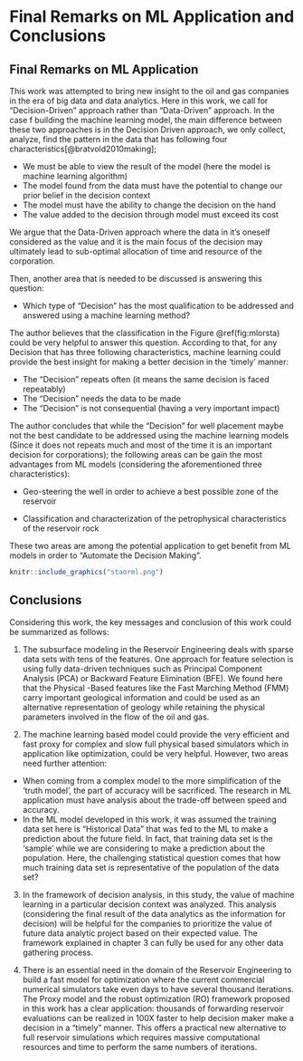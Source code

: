 # Final Remarks on ML Application and Conclusions

## Final Remarks on ML Application

This work was attempted to bring new insight to the oil and gas companies in the era of big data and data analytics. Here in this work, we call for "Decision-Driven" approach rather than "Data-Driven" approach. In the case f building the machine learning model, the main difference between these two approaches is in the Decision Driven approach, we only collect, analyze, find the pattern in the data that has following four characteristics[@bratvold2010making];

* We must be able to view the result of the model (here the model is machine learning algorithm)
* The model found from the data must have the potential to change our prior belief in the decision context 
* The model must have the ability to change  the decision on the hand
* The value added to the decision through model must exceed its cost 

We argue that the Data-Driven approach where the data in it’s oneself considered as the value and it is the main focus of the decision may ultimately lead to sub-optimal allocation of time and resource of the corporation.

Then, another area that is needed to be discussed is answering this question:

* Which type of "Decision" has the most qualification to be addressed and answered using a machine learning method?

The author believes that the classification in the Figure \@ref(fig:mlorsta) could be very helpful to answer this question. According to that, for any Decision that has three following characteristics, machine learning could provide the best insight for making a better decision in the 'timely' manner:

* The "Decision" repeats often (it means the same decision is faced repeatably) 
* The "Decision" needs the data to be made
* The "Decision" is not consequential (having a very important impact) 

The author concludes that while the "Decision" for well placement maybe not the best candidate to be addressed using the machine learning models (Since it does not repeats much and most of the time it is an important decision for corporations); the following areas can be gain the most advantages from ML models (considering the aforementioned three characteristics):

* Geo-steering the well in order to achieve a best possible zone of the reservoir

* Classification and characterization of the petrophysical characteristics of the reservoir rock

These two areas are among the potential application to get benefit from ML models in order to "Automate the Decision Making".

```{r mlorsta, echo=FALSE, fig.align='center', fig.asp=1, fig.cap="From Cassie Kozyrkov (Chief Decision Scientist at Google), Keynote speaker in DAAG 2019 conference",fig.height=20, out.width='100%'}
knitr::include_graphics("staorml.png")
```

## Conclusions

Considering this work, the key messages and conclusion of this work could be summarized as follows:

1. The subsurface modeling in the Reservoir Engineering deals with sparse data sets with tens of the features. One approach for feature selection is using fully data-driven techniques such as Principal Component Analysis (PCA) or Backward Feature Elimination (BFE). We found here that the Physical -Based features like the Fast Marching Method (FMM) carry important geological information and could be used as an alternative representation of geology while retaining the physical parameters involved in the flow of the oil and gas.

2. The machine learning based model could provide the very efficient and fast proxy for complex and slow full physical based simulators which in application like optimization, could be very helpful. However, two areas need further attention:

* When coming from a complex model to the more simplification of the 'truth model', the part of accuracy will be sacrificed. The research in ML application must have analysis about the trade-off between speed and accuracy.
* In the ML model developed in this work, it was assumed the training data set here is "Historical Data" that was fed to the ML to make a prediction about the future field. In fact, that training data set is the 'sample' while we are considering to make a prediction about the population. Here, the challenging statistical question comes that how much training data set is representative of the population of the data set?

3. In the framework of decision analysis, in this study, the value of machine learning in a particular decision context was analyzed. This analysis (considering the final result of the data analytics as the information for decision) will be helpful for the companies to prioritize the value of future data analytic project based on their expected value. The framework explained in chapter 3 can fully be used for any other data gathering process.

4. There is an essential need in the domain of the Reservoir Engineering to build a fast model for optimization where the current commercial numerical simulators take even days to have several thousand iterations. The Proxy model and the robust optimization (RO) framework proposed in this work has a clear application: thousands of forwarding reservoir evaluations can be realized in 100X faster to help decision maker make a decision in a "timely" manner. This offers a practical new alternative to full reservoir simulations which requires massive computational resources and time to perform the same numbers of iterations.







